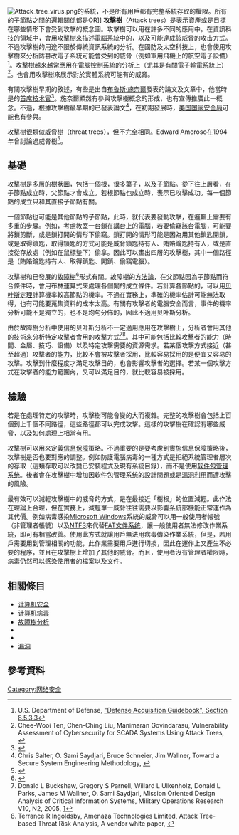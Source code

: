 {{Refimprove|time=2020-10-23T21:07:52+00:00}}
{{NoteTA
|G1 = IT
}}
[[Image:Attack_tree_virus.png|thumb]]的系統，不是所有用戶都有完整系統存取的權限。所有的子節點之間的邏輯關係都是OR]]
'''攻擊樹'''（Attack trees）是表示[[資產|資產]]或是目標在哪些情形下會受到攻擊的概念圖。攻擊樹可以用在許多不同的應用中。在資訊科技的領域中，會用攻擊樹來描述電腦系統中的{{le|威脅 (電腦)|Threat (computer)|威脅}}，以及可能達成該威脅的[[网络攻击|攻击]]方式。不過攻擊樹的用途不限於傳統資訊系統的分析。在國防及太空科技上，也會使用攻擊樹來分析防篡改電子系統可能會受到的威脅（例如軍用飛機上的航空電子設備）<ref>U.S. Department of Defense, [https://archive.is/20120805220807/https://acc.dau.mil/CommunityBrowser.aspx?id=322427%238.5.3.3#8.5.3.3 "Defense Acquisition Guidebook", Section 8.5.3.3]</ref>。攻擊樹越來越常應用在電腦控制系統的分析上（尤其是有關電子[[輸電系統|輸電系統]]上）<ref>Chee-Wooi Ten, Chen-Ching Liu, Manimaran Govindarasu, Vulnerability Assessment of Cybersecurity for SCADA Systems Using Attack Trees, {{cite web|url=http://powercyber.ece.iastate.edu/publications/GM-CS.pdf |title=Archived copy |accessdate=2012-04-04 |archiveurl=https://web.archive.org/web/20100630060200/http://powercyber.ece.iastate.edu/publications/GM-CS.pdf |archivedate=2010-06-30 }}</ref>。也會用攻擊樹來展示對於實體系統可能有的威脅。

有關攻擊樹早期的敘述，有些是出自[[布魯斯·施奈爾|布魯斯·施奈爾]]發表的論文及文章中，他當時是{{le|Counterpane Internet Security|Counterpane Internet Security}}的[[首席技术官|首席技术官]]<ref name="Attack Trees">{{cite web |url= http://www.schneier.com/paper-attacktrees-ddj-ft.html |title= Attack Trees |accessdate= 2007-08-16 |last= Schneier |first= Bruce |date= December 1999 |work= Dr Dobb's Journal, v.24, n.12| archiveurl= https://web.archive.org/web/20070806193149/http://www.schneier.com/paper-attacktrees-ddj-ft.html| archivedate= 6 August 2007 }}</ref>。施奈爾顯然有參與攻擊樹概念的形成，也有宣傳推廣此一概念。不過，根據攻擊樹最早期的已發表論文<ref>Chris Salter, O. Sami Saydjari, Bruce Schneier, Jim Wallner, Toward a Secure System Engineering Methodology,  {{cite web|url=http://www.schneier.com/paper-secure-methodology.pdf |title=Archived copy |accessdate=2012-04-04  |archiveurl=https://web.archive.org/web/20110623125141/http://www.schneier.com/paper-secure-methodology.pdf |archivedate=2011-06-23 }}</ref>，在初期發展時，[[美国国家安全局|美国国家安全局]]可能也有參與。

攻擊樹很類似威脅樹（threat trees），但不完全相同。Edward Amoroso在1994年曾討論過威脅樹<ref name="Threat trees">{{cite book|last= Amoroso|first= Edward|title= Fundamentals of Computer Security|year= 1994|publisher= Prentice Hall|location= Upper Saddle River|isbn= 0-13-108929-3|url= https://archive.org/details/fundamentalsofco00amor}}</ref>。

==基礎==
攻擊樹是多層的[[树_(数据结构)|樹狀圖]]，包括一個根，很多葉子，以及子節點。從下往上層看，在子節點成立時，父節點才會成立。若根節點也成立時，表示已攻擊成功。每一個節點的成立只和其直接子節點有關。

一個節點也可能是其他節點的子節點，此時，就代表要發動攻擊，在邏輯上需要有多重的步驟。例如，考慮教室一台鎖在講台上的電腦，若要偷竊該台電腦，可能要將鎖剪斷，或是鎖打開的情形下偷竊。鎖打開的情形可能是因為用其他鎖匙開鎖，或是取得鎖匙，取得鎖匙的方式可能是威脅鎖匙持有人、賄賂鑰匙持有人，或是直接從存放處（例如在鼠標墊下）偷拿。因此可以畫出四層的攻擊樹，其中一個路徑是（賄賂鑰匙持有人、取得鎖匙、開鎖、偷竊電腦）。

攻擊樹和已發展的[[故障樹|故障樹]]<ref name="Fault Tree Analysis">{{cite web|url= https://elibrary.gsfc.nasa.gov/_assets/doclibBidder/tech_docs/25.%20NASA_Fault_Tree_Handbook_with_Aerospace_Applications%20-%20Copy.pdf|title= Fault Tree Handbook with Aerospace Applications|accessdate= 2019-02-26|archive-url= https://web.archive.org/web/20161228133244/https://elibrary.gsfc.nasa.gov/_assets/doclibBidder/tech_docs/25.%20NASA_Fault_Tree_Handbook_with_Aerospace_Applications%20-%20Copy.pdf|archive-date= 2016-12-28|url-status= dead}}</ref>形式有關。故障樹的[[方法論|方法論]]，在父節點因為子節點而符合條件時，會用布林運算式來處理各個閘的成立條件。若計算各節點的{{le|先驗機率|A priori probability}}，可以用[[贝叶斯定理|贝叶斯定理]]計算機率較高節點的機率。不過在實務上，準確的機率估計可能無法取得，也有可能要蒐集資料的成本太高。有關有攻擊者的電腦安全而言，事件的機率分析可能不是獨立的，也不是均勻分佈的，因此不適用贝叶斯分析。

由於故障樹分析中使用的贝叶斯分析不一定適用應用在攻擊樹上，分析者會用其他的技術來分析特定攻擊者會用的攻擊方式<ref>Donald L Buckshaw, Gregory S Parnell, Willard L Ulkenholz, Donald L Parks, James M Wallner, O. Sami Saydjari, Mission Oriented Design Analysis of Critical Information Systems, Military Operations Research V10, N2, 2005, [http://www.innovativedecisions.com/documents/Buckshaw-Parnelletal.pdf]{{dead link|date=October 2016 |bot=InternetArchiveBot |fix-attempted=yes }}</ref><ref>Terrance R Ingoldsby, Amenaza Technologies Limited, Attack Tree-based Threat Risk Analysis, A vendor white paper, {{cite web|url=http://www.amenaza.com/downloads/docs/AttackTreeThreatRiskAnalysis.pdf |title=Archived copy |accessdate=2012-04-09 |url-status=live |archiveurl=https://web.archive.org/web/20160304044711/http://www.amenaza.com/downloads/docs/AttackTreeThreatRiskAnalysis.pdf |archivedate=2016-03-04 }}</ref>。其中可能包括比較攻擊者的能力（時間、金屬、技巧、設備）以及特定攻擊需要的資源需求。若某個攻擊方式接近（甚至超過）攻擊者的能力，比較不會被攻擊者採用，比較容易採用的是便宜又容易的攻擊。攻擊到什麼程度才滿足攻擊目的，也會影響攻擊者的選擇。若某一個攻擊方式在攻擊者的能力範圍內，又可以滿足目的，就比較容易被採用。

==檢驗==
若是在處理特定的攻擊時，攻擊樹可能會變的大而複雜。完整的攻擊樹會包括上百個到上千個不同路徑，這些路徑都可以完成攻擊。這樣的攻擊樹在確認有哪些威脅，以及如何處理上相當有用。

攻擊樹可以用來定義[[信息保障|信息保障]]策略。不過重要的是要考慮到實施信息保障策略後，攻擊樹是否也要對應的調整。例如防護電腦病毒的一種方式是拒絕系統管理者層次的存取（這類存取可以改變已安裝程式及現有系統目錄），而不是使用[[软件包管理系统|软件包管理系统]]。後者會在攻擊樹中增加因软件包管理系统的設計問題或是[[漏洞利用|漏洞利用]]而遭攻擊的風險。

最有效可以減輕攻擊樹中的威脅的方式，是在最接近「樹根」的位置減輕。此作法在理論上合理，但在實務上，減輕單一威脅往往需要以影響系統部機能正常運作為其代價。例如病毒感染[[Microsoft_Windows|Microsoft Windows]]系統的威脅可以用一般使用者帳號（非管理者帳號）以及[[NTFS|NTFS]]來代替[[檔案配置表|FAT]][[文件系统|文件系统]]，讓一般使用者無法修改作業系統，即可有相當改善。使用此方式就讓用戶無法用病毒傳染作業系統，但是，若用戶需要用到管理相關的功能，此作業需要用戶進行切換，因此在運作上又產生不必要的程序，並且在攻擊樹上增加了其他的威脅。而且，使用者沒有管理者權限時，病毒仍然可以感染使用者的檔案以及文件。

==相關條目==
*[[计算机安全|计算机安全]]
*[[计算机病毒|计算机病毒]]
*[[故障樹分析|故障樹分析]]
*{{le|IT風險|IT risk}}
*{{le|威脅 (電腦)|Threat (computer)}}
*[[漏洞|漏洞]]

==參考資料==
{{reflist}}

{{DEFAULTSORT:Attack Tree}}
[[Category:网络安全|Category:网络安全]]